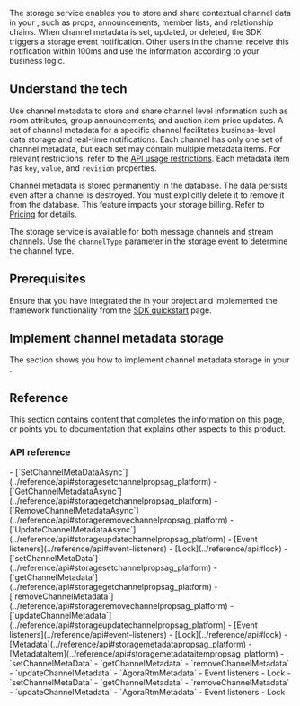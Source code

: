 
The <Vg k="SIG"/> storage service enables you to store and share contextual channel data in your <Vpl k="CLIENT"/>, such as props, announcements, member lists, and relationship chains. When channel metadata is set, updated, or deleted, the SDK triggers a storage event notification. Other users in the channel receive this notification within 100ms and use the information according to your business logic. 

## Understand the tech

Use channel metadata to store and share channel level information such as room attributes, group announcements, and auction item price updates. A set of channel metadata for a specific channel facilitates business-level data storage and real-time notifications. Each channel has only one set of channel metadata, but each set may contain multiple metadata items. For relevant restrictions, refer to the [API usage restrictions](../reference/limitations). Each metadata item has `key`, `value`, and `revision` properties.

Channel metadata is stored permanently in the <Vg k="SIG" /> database. The data persists even after a channel is destroyed. You must explicitly delete it to remove it from the database. This feature impacts your storage billing. Refer to [Pricing](../overview/pricing) for details.

The storage service is available for both message channels and stream channels. Use the `channelType` parameter in the storage event to determine the channel type.

## Prerequisites

Ensure that you have integrated the <Vpd k="SDK" /> in your project and implemented the framework functionality from the [SDK quickstart](../get-started/sdk-quickstart) page.

## Implement channel metadata storage

The section shows you how to implement channel metadata storage in your <Vpd k="NAME" /> <Vpl k="CLIENT" />.
<ProjectImplement />

## Reference

This section contains content that completes the information on this page, or points you to documentation that explains other aspects to this product.

### API reference

<PlatformWrapper platform="unity">
- [`SetChannelMetaDataAsync`](../reference/api#storagesetchannelpropsag_platform)
- [`GetChannelMetadata​Async`](../reference/api#storagegetchannelpropsag_platform)
- [`RemoveChannelMetadataAsync​`](../reference/api#storageremovechannelpropsag_platform)
- [`UpdateChannelMetadata​Async`](../reference/api#storageupdatechannelpropsag_platform)
- [Event listeners](../reference/api#event-listeners)
- [Lock](../reference/api#lock)
</PlatformWrapper>
<PlatformWrapper notAllowed="unity, macos, ios">
- [`setChannelMetaData`](../reference/api#storagesetchannelpropsag_platform)
- [`getChannelMetadata​`](../reference/api#storagegetchannelpropsag_platform)
- [`removeChannelMetadata​`](../reference/api#storageremovechannelpropsag_platform)
- [`updateChannelMetadata​`](../reference/api#storageupdatechannelpropsag_platform)
- [Event listeners](../reference/api#event-listeners)
- [Lock](../reference/api#lock)
</PlatformWrapper>
<PlatformWrapper notAllowed="flutter, macos, ios">
- [Metadata](../reference/api#storagemetadatapropsag_platform)
</PlatformWrapper>
<PlatformWrapper platform="flutter">
- [MetadataItem](../reference/api#storagemetadataitempropsag_platform)
</PlatformWrapper>
<PlatformWrapper platform="macos, ios">
<Tabs groupId="language">
<TabItem value="swift" label="Swift" default>
- <Link to="{{Global.API_REF_SIG_APPLE}}?platform=ios&tab=swift#storagesetchannelpropsag_platform">`setChannelMetaData`</Link>
- <Link to="{{Global.API_REF_SIG_APPLE}}?platform=ios&tab=swift#storagegetchannelpropsag_platform">`getChannelMetadata​`</Link>
- <Link to="{{Global.API_REF_SIG_APPLE}}?platform=ios&tab=swift#storageremovechannelpropsag_platform">`removeChannelMetadata​`</Link>
- <Link to="{{Global.API_REF_SIG_APPLE}}?platform=ios&tab=swift#storageupdatechannelpropsag_platform">`updateChannelMetadata​`</Link>
- <Link to="{{Global.API_REF_SIG_APPLE}}?platform=ios&tab=swift#storagemetadatapropsag_platform">`AgoraRtmMetadata`</Link>
- <Link to="{{Global.API_REF_SIG_APPLE}}?platform=ios&tab=swift#event-listeners">Event listeners</Link>
- <Link to="{{Global.API_REF_SIG_APPLE}}?platform=ios&tab=swift#lock">Lock</Link>

</TabItem>
<TabItem value="objc" label="Objective-C">
- <Link to="{{Global.API_REF_SIG_APPLE}}?platform=ios&tab=objc#storagesetchannelpropsag_platform">`setChannelMetaData`</Link>
- <Link to="{{Global.API_REF_SIG_APPLE}}?platform=ios&tab=objc#storagegetchannelpropsag_platform">`getChannelMetadata​`</Link>
- <Link to="{{Global.API_REF_SIG_APPLE}}?platform=ios&tab=objc#storageremovechannelpropsag_platform">`removeChannelMetadata​`</Link>
- <Link to="{{Global.API_REF_SIG_APPLE}}?platform=ios&tab=objc#storageupdatechannelpropsag_platform">`updateChannelMetadata​`</Link>
- <Link to="{{Global.API_REF_SIG_APPLE}}?platform=ios&tab=objc#storagemetadatapropsag_platform">`AgoraRtmMetadata`</Link>
- <Link to="{{Global.API_REF_SIG_APPLE}}?platform=ios&tab=objc#event-listeners">Event listeners</Link>
- <Link to="{{Global.API_REF_SIG_APPLE}}?platform=ios&tab=objc#lock">Lock</Link>

</TabItem>
</Tabs>
</PlatformWrapper>